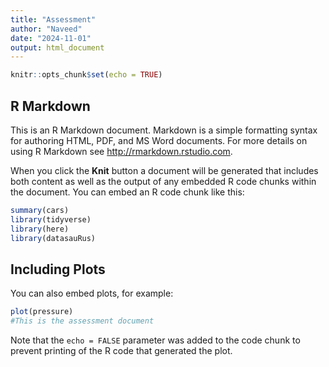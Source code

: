 ```yaml
---
title: "Assessment"
author: "Naveed"
date: "2024-11-01"
output: html_document
---
```


```r
knitr::opts_chunk$set(echo = TRUE)
```

## R Markdown

This is an R Markdown document. Markdown is a simple formatting syntax for authoring HTML, PDF, and MS Word documents. For more details on using R Markdown see <http://rmarkdown.rstudio.com>.

When you click the **Knit** button a document will be generated that includes both content as well as the output of any embedded R code chunks within the document. You can embed an R code chunk like this:

```r
summary(cars)
library(tidyverse)
library(here)
library(datasauRus)
```

## Including Plots

You can also embed plots, for example:

```r
plot(pressure)
#This is the assessment document
```

Note that the `echo = FALSE` parameter was added to the code chunk to prevent printing of the R code that generated the plot.
